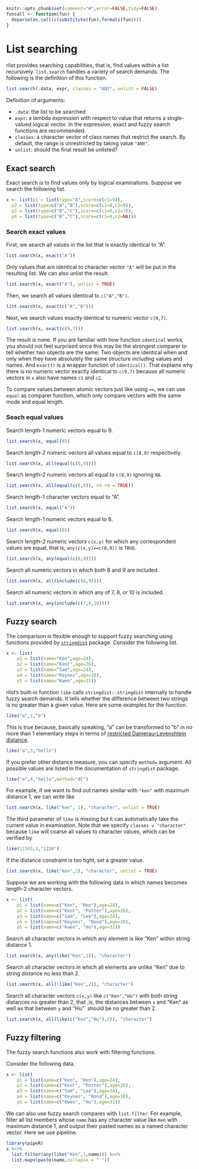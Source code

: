 <!--
%\VignetteEngine{knitr}
%\VignetteIndexEntry{List searching}
-->

```r
knitr::opts_chunk$set(comment="#",error=FALSE,tidy=FALSE)
funcall <- function(fun) {
  deparse(as.call(c(substitute(fun),formals(fun))))
}
```

# List searching

rlist provides searching capabilities, that is, find values within a list recursively. `list.search` handles a variety of search demands. The following is the definition of this function.

```r
list.search(.data, expr, classes = "ANY", unlist = FALSE)
```

Definition of arguments:

- `.data`: the list to be searched
- `expr`: a lambda expression with respect to value that returns a single-valued logical vector. In the expression, exact and fuzzy search functions are recommended.
- `classes`: a character vector of class names that restrict the search. By default, the range is unrestricted by taking value `"ANY"`.
- `unlist`: should the final result be unlisted?

## Exact search

Exact search is to find values only by logical examinations. Suppose we search the following list.

```r
x <- list(p1 = list(type="A",score=c(c1=9)),
  p2 = list(type=c("A","B"),score=c(c1=8,c2=9)),
  p3 = list(type=c("B","C"),score=c(c1=9,c2=7)),
  p4 = list(type=c("B","C"),score=c(c1=8,c2=NA)))
```

### Search exact values

First, we search all values in the list that is exactly identical to "A".

```r
list.search(x, exact("A"))
```

Only values that are identical to character vector `"A"` will be put in the resulting list. We can also unlist the result.

```r
list.search(x, exact("A"), unlist = TRUE)
```

Then, we search all values identical to `c("A","B")`.

```r
list.search(x, exact(c("A","B")))
```

Next, we search values exactly identical to numeric vector `c(9,7)`.

```r
list.search(x, exact(c(9,7)))
```

The result is none. If you are familiar with how function `identical` works, you should not feel surprised since this may be the strongest comparer to tell whether two objects are the same: Two objects are identical when and only when they have absolutely the same structure including values and names. And `exact()` is a wrapper function of `identical()`. That explains why there is no numeric vector exactly identical to `c(9,7)` because all numeric vectors in `x` also have names `c1` and `c2`.

To compare values between atomic vectors just like using `==`, we can use `equal` as comparer function, which only compare vectors with the same mode and equal length.

### Seach equal values

Search length-1 numeric vectors equal to 9.

```r
list.search(x, equal(9))
```

Search length-2 numeric vectors all values equal to `c(8,9)` respectively.

```r
list.search(x, all(equal(c(8,9))))
```

Search length-2 numeric vectors all equal to `c(8,9)` ignoring `NA`.

```r
list.search(x, all(equal(c(8,9)), na.rm = TRUE))
```

Search length-1 character vectors equal to "A".

```r
list.search(x, equal("A"))
```

Search length-1 numeric vectors equal to 8.

```r
list.search(x, equal(8))
```

Search length-2 numeric vectors `c(x,y)` for which any correspondent values are equal, that is, `any(c(x,y)==c(8,9))` is `TRUE`.

```r
list.search(x, any(equal(c(8,9))))
```

Search all numeric vectors in which both 8 and 9 are included.

```r
list.search(x, all(include(c(8,9))))
```

Search all numeric vectors in which any of 7, 8, or 10 is included.

```r
list.search(x, any(include(c(7,8,10))))
```

## Fuzzy search

The comparison is flexible enough to support fuzzy searching using functions provided by [`stringdist`](http://cran.r-project.org/web/packages/stringdist/index.html) package. Consider the following list.

```r
x <- list(
    p1 = list(name="Ken",age=24),
    p2 = list(name="Kent",age=26),
    p3 = list(name="Sam",age=24),
    p4 = list(name="Keynes",age=30),
    p5 = list(name="Kwen",age=31))
```

rlist's built-in function `like` calls `stringdist::stringdist` internally to handle fuzzy search demands. It tells whether the difference between two strings is no greater than a given value. Here are some examples for the function.

```r
like("a",1,"b")
```

This is true because, basically speaking, "a" can be transformed to "b" in no more than 1 elementary steps in terms of [restricted Damerau-Levenshtein distance](http://en.wikipedia.org/wiki/Damerau%E2%80%93Levenshtein_distance).

```r
like("a",3,"hello")
```

If you prefer other distance measure, you can specify `method=` argument. All possible values are listed in the documentation of `stringdist` package.

```r
like("a",4,"hello",method="dl")
```

For example, if we want to find out names similar with `"ken"` with maximum distance 1, we can write like

```r
list.search(x, like("ken", 1), "character", unlist = TRUE)
```

The third parameter of `like` is missing but it can automatically take the current value in examination. Note that we specify `classes = "character"` because `like` will coarse all values to character values, which can be verified
by

```r
like(12345,1,"1234")
```

If the distance constraint is too tight, set a greater value.

```r
list.search(x, like("ken",2), "character", unlist = TRUE)
```

Suppose we are working with the following data in which names becomes length-2 character vectors.

```r
x <- list(
    p1 = list(name=c("Ken", "Ren"),age=24),
    p2 = list(name=c("Kent", "Potter"),age=26),
    p3 = list(name=c("Sam", "Lee"),age=24),
    p4 = list(name=c("Keynes", "Bond"),age=30),
    p5 = list(name=c("Kwen", "Hu"),age=31))
```

Search all character vectors in which any element is like "Ken" within string distance 1.

```r
list.search(x, any(like("Ken",1)), "character")
```

Search all character vectors in which all elements are unlike "Ken" due to string distance no less than 2.

```r
list.search(x, all(!like("Ken",2)), "character")
```

Search all character vectors `c(x,y)` like `c("Ken","Hu")` with both string distances no greater than 2, that ,is, the distances between `x` and "Ken" as well as that between `y` and "Hu"` should be no greater than 2.

```r
list.search(x, all(like(c("Ken","Hu"),2)), "character")
```

## Fuzzy filtering

The fuzzy search functions also work with filtering functions.

Consider the following data.

```r
x <- list(
    p1 = list(name=c("Ken", "Ren"),age=24),
    p2 = list(name=c("Kent", "Potter"),age=26),
    p3 = list(name=c("Sam", "Lee"),age=24),
    p4 = list(name=c("Keynes", "Bond"),age=30),
    p5 = list(name=c("Kwen", "Hu"),age=31))
```

We can also use fuzzy search compares with `list.filter`. For example, filter all list members whose `name` has any character value like `Ken` with maximum distance 1, and output their pasted names as a named character vector. Here we use pipeline.

```r
library(pipeR)
x %>>%
  list.filter(any(like("Ken",1,name))) %>>%
  list.mapv(paste(name,collapse = " "))
```
